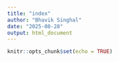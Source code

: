 ```yaml
---
title: "index"
author: "Bhavik Singhal"
date: "2025-08-28"
output: html_document
---
```


```r
knitr::opts_chunk$set(echo = TRUE)
```

